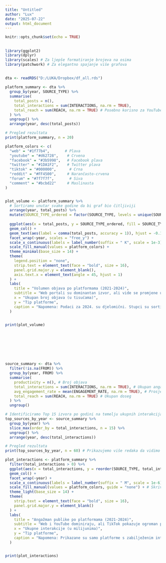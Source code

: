 ```yaml
---
title: "Untitled"
author: "Lux"
date: "2025-07-22"
output: html_document
---
```


```r
knitr::opts_chunk$set(echo = TRUE)
```

## 


```r
library(ggplot2)
library(dplyr)
library(scales) # Za ljepše formatiranje brojeva na osima
library(patchwork) # Za elegantno spajanje više grafova

```

## 


```r
dta <- readRDS("D:/LUKA/Dropbox/df_all.rds")

```


```r
platform_summary <- dta %>%
  group_by(year, SOURCE_TYPE) %>%
  summarise(
    total_posts = n(),
    total_interactions = sum(INTERACTIONS, na.rm = TRUE),
    total_reach = sum(REACH, na.rm = TRUE) # Posebno korisno za YouTube/video
  ) %>%
  ungroup() %>%
  arrange(year, desc(total_posts))

# Pregled rezultata
print(platform_summary, n = 20)
```

```r
platform_colors <- c(
  "web" = "#1f77b4",       # Plava
  "youtube" = "#d62728",    # Crvena
  "facebook" = "#3b5998",   # Facebook plava
  "twitter" = "#1DA1F2",    # Twitter plava
  "tiktok" = "#000000",      # Crna
  "reddit" = "#FF4500",     # Narančasto-crvena
  "forum" = "#7f7f7f",       # Siva
  "comment" = "#bcbd22"     # Maslinasta
)


plot_volume <- platform_summary %>%
  # Sortiramo unutar svake godine da bi graf bio čitljiviji
  arrange(year, total_posts) %>%
  mutate(SOURCE_TYPE_ordered = factor(SOURCE_TYPE, levels = unique(SOURCE_TYPE))) %>%
  
  ggplot(aes(x = total_posts, y = SOURCE_TYPE_ordered, fill = SOURCE_TYPE)) +
  geom_col() +
  geom_text(aes(label = comma(total_posts, accuracy = 1)), hjust = -0.1, size = 3, color = "black") +
  facet_wrap(~year, scales = "free_y") +
  scale_x_continuous(labels = label_number(suffix = " K", scale = 1e-3)) +
  scale_fill_manual(values = platform_colors) +
  theme_minimal(base_size = 14) +
  theme(
    legend.position = "none",
    strip.text = element_text(face = "bold", size = 16),
    panel.grid.major.y = element_blank(),
    axis.text.x = element_text(angle = 45, hjust = 1)
  ) +
  labs(
    title = "Volumen objava po platformama (2021-2024)",
    subtitle = "Web portali su dominantan izvor, ali vide se promjene u nišnim platformama",
    x = "Ukupan broj objava (u tisućama)",
    y = "Tip platforme",
    caption = "Napomena: Podaci za 2024. su djelomični. Stupci su sortirani po volumenu."
  )


print(plot_volume)









```


```r
source_summary <- dta %>%
  filter(!is.na(FROM)) %>%
  group_by(year, FROM) %>%
  summarise(
    productivity = n(), # Broj objava
    total_interactions = sum(INTERACTIONS, na.rm = TRUE), # Ukupan angažman
    avg_engagement_rate = mean(ENGAGEMENT_RATE, na.rm = TRUE), # Prosječna stopa angažmana
    total_reach = sum(REACH, na.rm = TRUE) # Ukupan doseg
  ) %>%
  ungroup()

# Identificiramo Top 15 izvora po godini na temelju ukupnih interakcija
top_sources_by_year <- source_summary %>%
  group_by(year) %>%
  slice_max(order_by = total_interactions, n = 15) %>%
  ungroup() %>%
  arrange(year, desc(total_interactions))

# Pregled rezultata
print(top_sources_by_year, n = 60) # Prikazujemo više redaka da vidimo rezultate za sve godine
```

```r
plot_interactions <- platform_summary %>%
  filter(total_interactions > 0) %>%
  ggplot(aes(x = total_interactions, y = reorder(SOURCE_TYPE, total_interactions), fill = SOURCE_TYPE)) +
  geom_col() +
  facet_wrap(~year) +
  scale_x_continuous(labels = label_number(suffix = " M", scale = 1e-6)) +
  scale_fill_manual(values = platform_colors, guide = "none") + # Skrivamo legendu jer je redundantna
  theme_light(base_size = 14) +
  theme(
    strip.text = element_text(face = "bold", size = 16),
    panel.grid.major.y = element_blank()
  ) +
  labs(
    title = "Angažman publike po platformama (2021-2024)",
    subtitle = "Web i YouTube dominiraju, ali TikTok pokazuje ogroman potencijal angažmana",
    x = "Ukupne interakcije (u milijunima)",
    y = "Tip platforme",
    caption = "Napomena: Prikazane su samo platforme s zabilježenim interakcijama."
  )


print(plot_interactions)
```



















